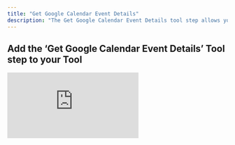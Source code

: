 ```yaml
---
title: "Get Google Calendar Event Details"
description: "The Get Google Calendar Event Details tool step allows you to get the details of a specific event in your Google Calendar"
---
```


## Add the ‘Get Google Calendar Event Details’ Tool step to your Tool


<div style={{ width:"100%",position:"relative",paddingTop:"81%" }}>
<iframe src="https://app.supademo.com/embed/cmdmm53mi2ekw1c4ch3m7agq4?embed_v=2" frameBorder="0" title="Add the Get Google Calendar Event Details Tool step to your Tool" allow="clipboard-write" webkitallowfullscreen="true" mozallowfullscreen="true" allowfullscreen style={{ position:"absolute",top:0,left:0,width:"100%",height:"100%",border:"3px solid #5E43CE",borderRadius:"10px" }} />

</div>



You can add the ‘Get Google Calendar Event Details’ Tool step to your Tool by:

1. Creating a new Tool, then searching for the ‘Get Google Calendar Event Details’ Tool step
2. Click ‘Expand’ to see the full Tool step
3. Select the Google account you would like to use.
4. Input the event ID
    <Note>To get the event ID, you can use a tool like [Get Events from Google Calendar](/tool/tool-steps/google-calendar/get-events-from-google-calendar).</Note>
5. Click 'Run step' to test out the Tool



## Advanced settings

### Google Calendar ID
Input the calendar ID of the calendar you want to get the event details for. If nothing is selected the primary calendar will be used. 
<Note>To get your calendar ID, open the settings of the calendar you want to use, then go to “Integrate calendar” and copy the Calendar ID.</Note>




## Frequently Asked Questions (FAQ)
<AccordionGroup>
<Accordion title="How do I get the event ID?">
  You can use the [Get Events from Google Calendar](/tool/tool-steps/google-calendar/get-events-from-google-calendar) tool step to get the event ID.
</Accordion>
<Accordion title="How do I get the calendar ID?">
  To get your calendar ID, open the settings of the calendar you want to use, then go to “Integrate calendar” and copy the Calendar ID.
</Accordion>
<Accordion title="What details can I get from an event?">
  You can get the event name, description, start and end times, attendees, location, and meeting links.
</Accordion>
</AccordionGroup>
